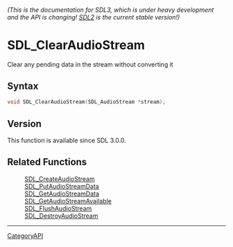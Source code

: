 ====== (This is the documentation for SDL3, which is under heavy development and the API is changing! [https://wiki.libsdl.org/SDL2/ SDL2] is the current stable version!) ======
= SDL_ClearAudioStream =

Clear any pending data in the stream without converting it 

== Syntax ==

<syntaxhighlight lang='c'>
void SDL_ClearAudioStream(SDL_AudioStream *stream);
</syntaxhighlight>

== Version ==

This function is available since SDL 3.0.0.

== Related Functions ==

:[[SDL_CreateAudioStream]]
:[[SDL_PutAudioStreamData]]
:[[SDL_GetAudioStreamData]]
:[[SDL_GetAudioStreamAvailable]]
:[[SDL_FlushAudioStream]]
:[[SDL_DestroyAudioStream]]

----
[[CategoryAPI]]



